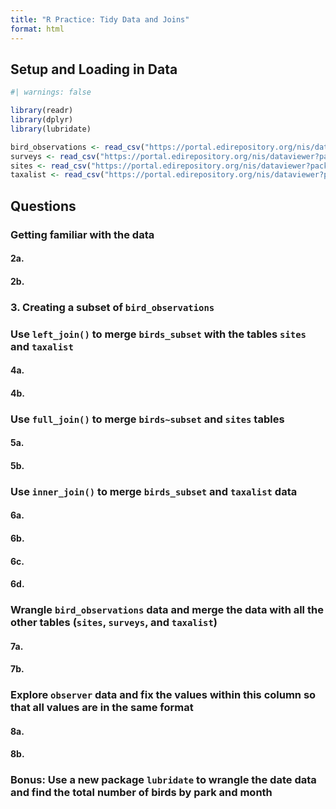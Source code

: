 ```yaml
---
title: "R Practice: Tidy Data and Joins"
format: html
---
```


## Setup and Loading in Data
```r
#| warnings: false

library(readr)
library(dplyr)
library(lubridate)

bird_observations <- read_csv("https://portal.edirepository.org/nis/dataviewer?packageid=knb-lter-cap.256.10&entityid=53edaa7a0e083013d9bf20322db1780e")
surveys <- read_csv("https://portal.edirepository.org/nis/dataviewer?packageid=knb-lter-cap.256.10&entityid=b2466fa5cb5ed7ee1ea91398fc291c59")
sites <- read_csv("https://portal.edirepository.org/nis/dataviewer?packageid=knb-lter-cap.256.10&entityid=81bf72420e69077097fb0790dcdc63a6")
taxalist <- read_csv("https://portal.edirepository.org/nis/dataviewer?packageid=knb-lter-cap.256.10&entityid=58f863b7e3066e68536a9cacdc7bd58e")
```

## Questions

### Getting familiar with the data

#### 2a. 

#### 2b. 

### 3. Creating a subset of `bird_observations`

### Use `left_join()` to merge `birds_subset` with the tables `sites` and `taxalist`

#### 4a.

#### 4b. 

### Use `full_join()` to merge `birds~subset` and `sites` tables

#### 5a.

#### 5b. 

### Use `inner_join()` to merge `birds_subset` and `taxalist` data

#### 6a.

#### 6b.

#### 6c.

#### 6d. 

### Wrangle `bird_observations` data and merge the data with all the other tables (`sites`, `surveys`, and `taxalist`)

#### 7a. 

#### 7b. 

### Explore `observer` data and fix the values within this column so that all values are in the same format

#### 8a.

#### 8b. 

### Bonus: Use a new package `lubridate` to wrangle the date data and find the total number of birds by park and month

